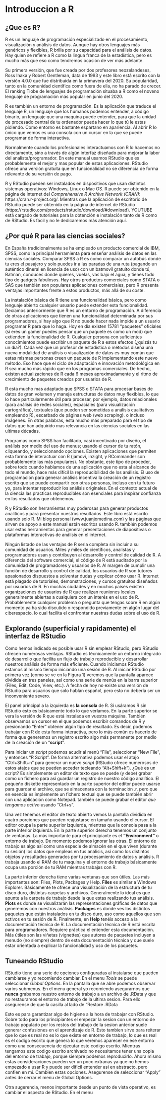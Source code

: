 # Introduccion a R

## ¿Que es R? 

R es un lenguaje de programación especializado en el procesamiento, visualización y análisis de datos. Aunque hay otros lenguajes más genéricos y flexibles, R brilla por su capacidad para el análisis de datos. Hay quien se refiere a R como la lingua franca de la estadística, pero es mucho más que eso como tendremos ocasión de ver más adelante. 

Su primera versión, que fue creada por dos profesores neozelandeses, Ross Ihaka y Robert Gentleman, data de 1993 y este libro está escrito con la versión 4.0.0 que fue distribuida en la primavera del 2020. Su popularidad, tanto en la comunidad científica como fuera de ella, no ha parado de crecer. El ranking Tiobe de lenguajes de programación situaba a R como el noveno lenguaje de programación más popular en junio del 2020. 

R es también un entorno de programación. Es la aplicación que traduce el lenguaje R, un lenguaje que los humanos podemos entender, a código binario, un lenguaje que una maquina puede entender, para que la unidad de procesado central de tu ordenador pueda hacer lo que tú le estas pidiendo. Como entorno es bastante espartano en apariencia. Al abrir R lo único que vemos es una consola con un cursor en la que se puede programar de forma interactiva.

Normalmente cuando los profesionales interactuamos con R lo hacemos no directamente, sino a través de algún interfaz diseñado para mejorar la labor del analista/programador. En este manual usamos RStudio que es probablemente el mejor y mas popular de estas aplicaciones. RStudio ofrece una versión gratuita que en funcionalidad no se diferencia de forma relevante de su versión de pago.

R y RStudio pueden ser instalados en dispositivos que usan distintos sistemas operativos: Windows, Linux o Mac OS. R puede ser obtenido en la página de internet del *Comprehensive R Archive Network (CRAN)*: https://cran.r-project.org/. Mientras que la aplicación de escritorio de RStudio puede ser obtenido en la página de internet de RStudio (https://rstudio.com/products/rstudio/download/#download). YOUTUBE está cargado de tutoriales para la obtención e instalación tanto de R como de RStudio. Es fácil y no le dedicaremos más atención aquí.

## ¿Por qué R para las ciencias sociales?

En España tradicionalmente se ha empleado un producto comercial de IBM, SPSS, como la principal herramienta para enseñar análisis de datos en las ciencias sociales. Comparar SPSS a R es como comparar un autobús donde tu eres el pasajero y solo puedes ir a las paradas de una ruta (pagando un auténtico dineral en licencia de uso) con un batmovil gratuito donde tú, Batman, conduces donde quieres, vuelas, vas bajo el agua, y tienes todo tipo de gadgets fabulosos. Hay otros productos comerciales como STATA o SAS que también son populares aplicaciones comerciales, pero R presenta ventajas importantes frente a estos productos, más allá de su coste. 

La instalación básica de R tiene una funcionalidad básica, pero como lenguaje abierto cualquier usuario puede extender esta funcionalidad. Decíamos anteriormente que R es un entorno de programación. A diferencia de otras aplicaciones que tienen una funcionalidad determinada por sus programadores, si hay algo que R no puede hacer nada impide a un usuario programar R para que lo haga. Hoy en día existen 15781 “paquetes” oficiales (si eres un gamer puedes pensar que un paquete es como un mod) que extienden la funcionalidad de R. Cualquier persona con suficientes conocimientos puede escribir un paquete de R a estos efectos (¿quizás tu un día?). Cada vez que un profesor de estadística o métodos diseña una nueva modalidad de análisis o visualización de datos es muy común que estas mismas personas creen un paquete de R implementando este nuevo método. Eso hace que el ciclo de adaptación e innovación metodológica en R sea mucho más rápido que en los programas comerciales. De hecho, existen actualizaciones de R cada 6 meses aproximadamente y el ritmo de crecimiento de paquetes creados por usuarios de R.

R esta mucho mas adaptado que SPSS o STATA para procesar bases de datos de gran volumen y maneja estructuras de datos muy flexibles, lo que lo hace particularmente útil para procesar, por ejemplo, datos relacionales (para análisis de redes sociales), espaciales (para visualización cartográfica), textuales (que pueden ser sometidas a análisis cualitativos empleando R), escarbado de páginas web (web scraping). o incluso imágenes. En otras palabras, esta mucho más preparado para el tipo de datos que han adquirido mas relevancia en las ciencias sociales en las ultimas décadas.

Programas como SPSS han facilitado, casi incentivado por diseño, el análisis por medio del uso de menus; usando el cursor de tu ratón, cliqueando, y seleccionando opciones. Existen aplicaciones que permiten esta forma de interactuar con R (jamovi, inzight, y RCommander son probablemente las más populares). No obstante, este tipo de proceder, sobre todo cuando hablamos de una aplicación que no esta al alcance de todo el mundo, hace más difícil la reproducibilidad de los análisis. El uso de programación para generar análisis incentiva la creación de un registro escrito que se puede compartir con otras personas, incluso con tu futuro yo, para intentar reproducir los análisis originales. En el contexto actual de la ciencia las practicas reproducibles son esenciales para inspirar confianza en los resultados que obtenemos.

R y RStudio son herramientas muy poderosas para generar productos analíticos y para presentar nuestros resultados. Este libro está escrito usando solo R. Mi blog personal (www.juanjomedina.com) y las páginas que sirven de apoyo a este manual están escritos usando R. también podemos usar estas herramientas para generar presentaciones de diapositivas o plataformas interactivas de análisis en el internet.

Ningún listado de las ventajas de R seria completa sin incluir a su comunidad de usuarios. Miles y miles de científicos, analistas y programadores usan y contribuyen al desarrollo y control de calidad de R. A diferencia del software comercial, el código de R está auditado por la comunidad de programadores y usuarios de R. Al margen de cumplir una función de desarrollo y control de calidad, los usuarios de R son tutores apasionados dispuestos a solventar dudas y explicar cómo usar R. Internet está plagado de tutoriales, demonstraciones, y cursos gratuitos diseñados por usuarios de R. En muchas ciudades y en muchos países existen organizaciones de usuarios de R que realizan reuniones locales generalmente abiertas a cualquiera con un interés en el uso de R. Probablemente cualquier problema o pregunta que tengas sobre R en algún momento ya ha sido discutido o respondido previamente en algún lugar del ciberespacio, lo cual facilita el confrontar nuestras dudas sobre el uso de R.

## Explorando (superficial y rapidamente) el interfaz de RStudio

Como hemos indicado es posible usar R sin emplear RStudio, pero RStudio ofrecen numerosas ventajas. RStudio es técnicamente un entorno integrado de desarrollo que facilita un flujo de trabajo reproducible y desarrollar nuestros análisis de forma más eficiente. Cuando iniciamos RStudio estamos al mismo tiempo iniciando una sesión de R. Al iniciar RStudio por primera vez (como se ve en la Figura 1) veremos que la pantalla aparece dividida en tres paneles, así como una serie de menús en la barra superior (Files, Edit, Code, View, etc.). A fecha de hoy no existe una versión de RStudio para usuarios que solo hablan español, pero esto no debería ser un inconveniente severo.

El panel principal a la izquierda es **la consola** de R. Si usáramos R sin RStudio esto es básicamente todo lo que veríamos. En la parte superior se vera la versión de R que está instalada en vuestra máquina. También observamos un cursor en el que podemos escribir comandos de R y presionando "Enter" obtener algún tipo de resultado. Es decir, podemos trabajar con R de esta forma interactiva, pero lo más común es hacerlo de forma que generemos un registro escrito algo más permanente por medio de la creación de un "**script**".

Para iniciar un *script* podemos acudir al menú "File", seleccionar "New File", y entonces "R Script". De forma alternativa podemos usar el atajo "Ctrl+Shift+n" para generar un nuevo *script* (RStudio ofrece numerosos de estos atajos que se pueden acceder tecleando "Alt+Shift+k"). ¿Qué es un script? Es simplemente un editor de texto que se puede (y debe) grabar como un fichero para así guardar un registro de nuestro código analítico. El pequeño diskette representado en la parte superior del editor puede usarse para guardar el archivo, que se almacenara con la terminación .r, pero que en esencia es implemente un fichero textual que se puede también abrir con una aplicación como Notepad. también se puede grabar el editor *que tengamos activo* usando "Ctrl+s".

Una vez tenemos el editor de texto abierto vemos la pantalla dividida en cuatro porciones que pueden reajustarse en tamaño usando el cursor. El editor ocupa la parte superior izquierda, mientras que la consola pasa a la parte inferior izquierda. En la parte superior derecha tenemos un conjunto de ventanas. La más importante para el principiante es el **"Environment"** o entorno de trabajo. De momento podemos ignorar las otras. El entorno de trabajo es algo así como una especie de almacén en el que viven (durante tu sesión) los datos que empleas en tus análisis, así como los distintos objetos y resultados generados por tu procesamiento de datos y análisis. R trabaja usando el RAM de tu maquina y el entorno de trabajo básicamente ocupa una porción de tu RAM mientras trabajas con R.

La parte inferior derecha tiene varias ventanas que son útiles. Las más importantes son: Files, Plots, Packages y Help. **Files** es similar a Windows Explorer. Básicamente te ofrece una visualización de la estructura de tu disco duro, distintas carpetas y archivos. Generalmente lo ideal es que apunte a la carpeta de trabajo desde la que estas realizando tus análisis. **Plots** es donde se visualizarán las representaciones gráficas de datos que generemos con nuestros análisis. **Packages** es donde ves los distintos paquetes que están instalados en tu disco duro, aso como aquellos que son activos en tu sesión de R. Finalmente, en **Help** tenéis acceso a la documentación técnica de R. La documentación técnica de R está escrita para programadores. Requiere práctica el entender esta documentación. Más útiles son las viñetas (vignettes) que autores de paquetes incluyen a menudo (no siempre) dentro de esta documentación técnica y que suele estar orientada a explicar la funcionalidad y uso de los paquetes.

## Tuneando RStudio

RStudio tiene una serie de opciones configuradas al instalarse que pueden cambiarse y yo recomiendo cambiar. En el menu *Tools* se puede seleccionar *Global Options*. En la pantalla que se abre podemos observar varios submenus. En el menu general yo recomiendo asegurarnos que **nunca** grabamos nuestro entorno de trabajo a un archivo de .RData y que no restauramos el entorno de trabajo de la ultima sesion. Para ello asegurense de que la casilla al lado de "Restore .RData 

Esto es para garantizar algo de higiene a la hora de trabajar con RStudio. Sobre todo para los principiantes el empezar la sesion con un entorno de trabajo populado por los restos del trabajo de la sesion anterior suele generar confusiones en el aprendizaje de R. Esto tambien sirve para reiterar que lo que es real no es lo que existe en entorno de trabajo, lo que es real es el codigo escrito que genera lo que veremos aparecer en ese entorno como una consecuencia de ejecutar este codigo escrito. Mientras tengamos este codigo escrito archivado no necesitamos tener una copia del entorno de trabajo, porque siempre podemos reproducirlo. Ahora mismo estas consideraciones pueden ser un poco extranas ya que no hemos empezado a usar R y puede ser dificil entender asi en abstracto, pero confien en mi. Cambien estas opciones. Asegurense de seleccionar "Apply" antes de cerrar el menu de Global Options.

Otra sugerencia, menos importante desde un punto de vista operativo, es cambiar el aspecto de RStudio. En el menu 

